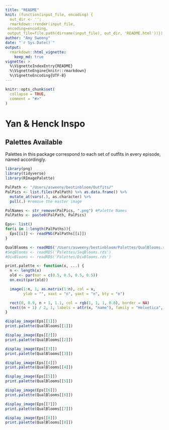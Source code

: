 ```yaml
---
title: "README"
knit: (function(input_file, encoding) {
  out_dir <- '';
  rmarkdown::render(input_file,
 encoding=encoding,
 output_file=file.path(dirname(input_file), out_dir, 'README.html'))})
author: "Amy Sweeny"
date: "`r Sys.Date()`"
output: 
  rmarkdown::html_vignette:
    keep_md: true
vignette: >
  %\VignetteIndexEntry{README}
  %\VignetteEngine{knitr::rmarkdown}
  %\VignetteEncoding{UTF-8}
---
```


```r
knitr::opts_chunk$set(
  collapse = TRUE,
  comment = "#>"
)
```

# Yan & Henck Inspo 

## Palettes Available 

Palettes in this package correspond to each set of outfits in every episode, named accordingly. 

```r
library(png)
library(tidyverse)
library(RImagePalette)

PalPath <- "/Users/asweeny/bestinbloom/Outfits/"
PalPics <- list.files(PalPath) %>% as.data.frame() %>% 
  mutate_at(vars(.), as.character) %>% 
  pull(.) #remove the master image 

PalNames <- str_remove(PalPics, ".png") #Palette Names 
PalPaths <- paste0(PalPath, PalPics)

Eps<- list()
for(i in 1:length(PalPaths)){
  Eps[[i]] <- readPNG(PalPaths[[i]])
}

QualBlooms <- readRDS('/Users/asweeny/bestinbloom/Palettes/QualBlooms.rds')
#SeqBlooms <- readRDS('Palettes/SeqBlooms.rds')
#DivBlooms <- readRDS('Palettes/DivBlooms.rds')
```

```r
print.palette <- function(x, ...) {
  n <- length(x)
  old <- par(mar = c(0.5, 0.5, 0.5, 0.5))
  on.exit(par(old))

  image(1:n, 1, as.matrix(1:n), col = x,
        ylab = "", xaxt = "n", yaxt = "n", bty = "n")

  rect(0, 0.9, n + 1, 1.1, col = rgb(1, 1, 1, 0.8), border = NA)
  text((n + 1) / 2, 1, labels = attr(x, "name"), family = "Helvetica", col = "black")
}
```



```r
display_image(Eps[[1]])
print.palette(QualBlooms[[1]])
```


```r
display_image(Eps[[2]])
print.palette(QualBlooms[[2]])
```

```r
display_image(Eps[[3]])
print.palette(QualBlooms[[3]])
```

```r
display_image(Eps[[4]])
print.palette(QualBlooms[[4]])
```

```r
display_image(Eps[[5]])
print.palette(QualBlooms[[5]])
```

```r
display_image(Eps[[6]])
print.palette(QualBlooms[[6]])
```

```r
display_image(Eps[[7]])
print.palette(QualBlooms[[7]])
```

```r
display_image(Eps[[8]])
print.palette(QualBlooms[[8]])
```


